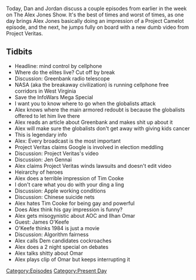 {{DEFAULTSORT:
    #_EPISODE_0313:June 23-24, 2019
}}{{Episode
    | title             = June 23-24, 2019
    | caption           = [https://knowledgefight.libsyn.com/knowledge-fight-june-23-24-2019 Listen to this episode on Libsyn]
    | episodeNumber     = 313
    | length            = 01:29:00
    | airDate           = June 26, 2019
    | coverageStartDate = June 23, 2019
    | coverageEndDate   = June 24, 2019
    | episodeType       = [[:Category:Present Day|Present Day]]
    | appearance        = [[James O'Keefe]], [[Jen Gennai]], [[Tim Cook]], [[Alexandria Ocasio Cortez]], [[Ilhan Omar]]
    | oocDrop           = They're gonna fry you like a poached egg
    | previousEpisode   = [[312: February 10-13, 2013]]
    | nextEpisode       = [[314: February 14-15, 2013]]
}}

{{Stub}}

Today, Dan and Jordan discuss a couple episodes from earlier in the week on The Alex Jones Show. It's the best of times and worst of times, as one day brings Alex Jones basically doing an impression of a Project Camelot episode, and the next, he jumps fully on board with a new dumb video from Project Veritas.

==Tidbits==

*Headline: mind control by cellphone
*Where do the elites live? Cut off by break
*Discussion: Greenbank radio telescope
*NASA (aka the breakaway civilization) is running cellphone free corridors in West Virginia
*Save the InfoWars Mega Special
*I want you to know where to go when the globalists attack
*Alex knows where the main armored redoubt is because the globalists offered to let him live there
*Alex reads an article about Greenbank and makes shit up about it
*Alex will make sure the globalists don't get away with giving kids cancer
*This is legendary info
*Alex: Every broadcast is the most important
*Project Veritas claims Google is involved in election meddling
*Discussion: Project Veritas's video
*Discussion: Jen Gennai
*Alex claims Project Veritas winds lawsuits and doesn't edit video
*Heirarchy of heroes
*Alex does a terrible impression of Tim Cooke
*I don't care what you do with your ding a ling
*Discussion: Apple working conditions
*Discussion: Chinese suicide nets
*Alex hates Tim Cooke for being gay and powerful
*Does Alex think his gay impression is funny?
*Alex gets misogynistic about AOC and Ilhan Omar
*Guest: James O'Keefe
*O'Keefe thinks 1984 is just a movie
*Discussion: Algorithm fairness
*Alex calls Dem candidates cockroaches
*Alex does a 2 night special on debates
*Alex talks shitty about Omar
*Alex plays clip of Omar but keeps interrupting it

[[Category:Episodes]]
[[Category:Present Day]]
